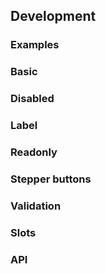 
## Development

### Examples

### Basic

<NumberInputPlayground />

### Disabled

<NumberInputDisabledPlayground />

### Label

<NumberInputLabelPlayground />

### Readonly

<NumberInputReadonlyPlayground />

### Stepper buttons

<NumberInputStepperButtonPlayground />

### Validation

<NumberInputValidationPlayground height="20rem" />

### Slots

<NumberInputWithSlotsPlayground />

### API

<PropsApi />
